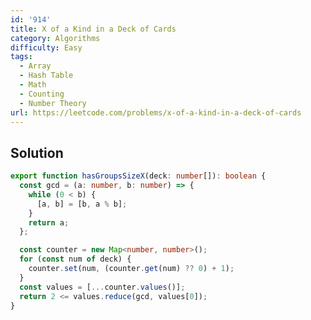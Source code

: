 ```yaml
---
id: '914'
title: X of a Kind in a Deck of Cards
category: Algorithms
difficulty: Easy
tags:
  - Array
  - Hash Table
  - Math
  - Counting
  - Number Theory
url: https://leetcode.com/problems/x-of-a-kind-in-a-deck-of-cards
---
```


## Solution

```typescript filename="solution.ts" copy
export function hasGroupsSizeX(deck: number[]): boolean {
  const gcd = (a: number, b: number) => {
    while (0 < b) {
      [a, b] = [b, a % b];
    }
    return a;
  };

  const counter = new Map<number, number>();
  for (const num of deck) {
    counter.set(num, (counter.get(num) ?? 0) + 1);
  }
  const values = [...counter.values()];
  return 2 <= values.reduce(gcd, values[0]);
}
```
